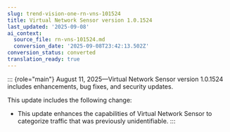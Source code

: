 ```yaml
---
slug: trend-vision-one-rn-vns-101524
title: Virtual Network Sensor version 1.0.1524
last_updated: '2025-09-08'
ai_context:
  source_file: rn-vns-101524.md
  conversion_date: '2025-09-08T23:42:13.502Z'
conversion_status: converted
translation_ready: true
---
```


::: {role="main"}
August 11, 2025—Virtual Network Sensor version 1.0.1524 includes enhancements, bug fixes, and security updates.

This update includes the following change:

- This update enhances the capabilities of Virtual Network Sensor to categorize traffic that was previously unidentifiable.
:::
